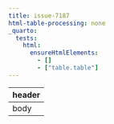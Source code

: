 ```yaml
---
title: issue-7187
html-table-processing: none
_quarto:
  tests:
    html:
      ensureHtmlElements:
        - []
        - ["table.table"]
---
```



```{=html}
<table>
  <thead><tr><th>header</th></tr></thead>
  <tbody><tr><td>body</td></tr></tbody>
</table>
```
